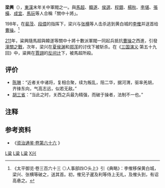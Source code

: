 {{otheruses|subject=東漢末年关中軍閥|other=南宋抗金将领|梁興 (宋朝)}}
'''梁興'''（{{bd||？|212年|catIdx=L梁}}），[[東漢|東漢]]末年关中軍閥之一。與[[馬超|馬超]]、[[韓遂|韓遂]]、[[侯選|侯選]]、[[程銀|程銀]]、[[楊秋|楊秋]]、[[李堪_(東漢)|李堪]]、[[張橫_(東漢)|張橫]]、[[成宜|成宜]]、[[馬玩|馬玩]]等人合稱「關中十將」。

198年，在[[裴茂|裴茂]]、[[段煨|段煨]]的指挥下，梁兴与[[张横_(东汉)|张横]]等人击杀逃到黄白城的[[李傕|李傕]]并送首给[[曹操|曹操]]。<ref>《太平御览·卷三百六十三 ◎人事部四○头上》引《典略》：李傕移保黄白城，梁兴、张横等破之，送其首。初，傕兄子暹及利等侍上无礼，及傕头到，有诏高悬之。</ref>

[[211|211]]年，粱興隨馬超與韓遂等關中十將十數派軍閥一同起兵抵抗[[曹操|曹操]]之西進，引發[[潼關之戰|潼關之戰]]，次年，梁兴在[[夏侯渊|夏侯渊]]和[[郑浑|郑浑]]的讨伐下被斩杀。在《[[三国演义|三国演义]]·第五十九回》中，粱興在[[賈詡|賈詡]]的[[反间计|反间计]]下，被馬超所殺。

==评价==
*[[陈琳_(三国)|陈琳]]：“近者关中诸将，复相合聚，续为叛乱，阻二华，据河渭，驱率羌胡，齐锋东向，气高志远，似若无敌。”
*[[胡三省|胡三省]]：“当此之时，关西之兵最为精强，而破于操者，法制不一也。”

==注释==
<references/>

==参考资料==
* 《[http://www.guoxue.com/shibu/zztj/content/zztj_066.htm 资治通鉴·卷第六十六] {{Wayback|url=http://www.guoxue.com/shibu/zztj/content/zztj_066.htm |date=20070226095334 }}》

{{汉朝人小作品}}


[[Category:東漢軍事人物|L粱]]
[[Category:三國軍事人物|L粱]]
[[Category:三國戰爭身亡者|L粱]]
[[Category:梁姓|X兴]]